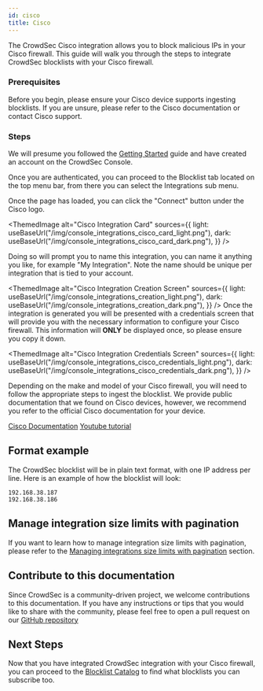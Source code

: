 ```yaml
---
id: cisco
title: Cisco
---
```



The CrowdSec Cisco integration allows you to block malicious IPs in your Cisco firewall. This guide will walk you through the steps to integrate CrowdSec blocklists with your Cisco firewall.

### Prerequisites

Before you begin, please ensure your Cisco device supports ingesting blocklists. If you are unsure, please refer to the Cisco documentation or contact Cisco support.

### Steps

We will presume you followed the [Getting Started](integrations/intro.mdx) guide and have created an account on the CrowdSec Console.

Once you are authenticated, you can proceed to the Blocklist tab located on the top menu bar, from there you can select the Integrations sub menu.

Once the page has loaded, you can click the "Connect" button under the Cisco logo.

<ThemedImage
    alt="Cisco Integration Card"
    sources={{
        light: useBaseUrl("/img/console_integrations_cisco_card_light.png"),
        dark: useBaseUrl("/img/console_integrations_cisco_card_dark.png"),
    }}
/>

Doing so will prompt you to name this integration, you can name it anything you like, for example "My Integration". Note the name should be unique per integration that is tied to your account.

<ThemedImage
    alt="Cisco Integration Creation Screen"
    sources={{
        light: useBaseUrl("/img/console_integrations_creation_light.png"),
        dark: useBaseUrl("/img/console_integrations_creation_dark.png"),
    }}
/>
Once the integration is generated you will be presented with a credentials screen that will provide you with the necessary information to configure your Cisco firewall. This information will **ONLY** be displayed once, so please ensure you copy it down.

<ThemedImage
    alt="Cisco Integration Credentials Screen"
    sources={{
        light: useBaseUrl("/img/console_integrations_cisco_credentials_light.png"),
        dark: useBaseUrl("/img/console_integrations_cisco_credentials_dark.png"),
    }}
/>

Depending on the make and model of your Cisco firewall, you will need to follow the appropriate steps to ingest the blocklist. We provide public documentation that we found on Cisco devices, however, we recommend you refer to the official Cisco documentation for your device.

[Cisco Documentation](https://www.cisco.com/c/en/us/td/docs/security/secure-firewall/management-center/device-config/710/management-center-device-config-71/objects-object-mgmt.html#ID-2243-00000291)
[Youtube tutorial](https://www.youtube.com/watch?v=OdD9GOjfB3U)

## Format example

The CrowdSec blocklist will be in plain text format, with one IP address per line. Here is an example of how the blocklist will look:

```
192.168.38.187
192.168.38.186
```

## Manage integration size limits with pagination

If you want to learn how to manage integration size limits with pagination, please refer to the [Managing integrations size limits with pagination](console/service_api/integrations.md#managing-integrations-size-limits-with-pagination) section.


## Contribute to this documentation

Since CrowdSec is a community-driven project, we welcome contributions to this documentation. If you have any instructions or tips that you would like to share with the community, please feel free to open a pull request on our [GitHub repository](https://github.com/crowdsecurity/crowdsec-docs)

## Next Steps

Now that you have integrated CrowdSec integration with your Cisco firewall, you can proceed to the [Blocklist Catalog](console/blocklists/catalog.md) to find what blocklists you can subscribe too. 
